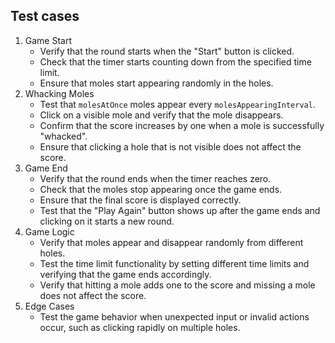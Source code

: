 ## Test cases

1. Game Start
   - Verify that the round starts when the "Start" button is clicked.
   - Check that the timer starts counting down from the specified time limit.
   - Ensure that moles start appearing randomly in the holes.
1. Whacking Moles
   - Test that `molesAtOnce` moles appear every `molesAppearingInterval`.
   - Click on a visible mole and verify that the mole disappears.
   - Confirm that the score increases by one when a mole is successfully "whacked".
   - Ensure that clicking a hole that is not visible does not affect the score.
1. Game End
   - Verify that the round ends when the timer reaches zero.
   - Check that the moles stop appearing once the game ends.
   - Ensure that the final score is displayed correctly.
   - Test that the "Play Again" button shows up after the game ends and clicking on it starts a new round.
1. Game Logic
   - Verify that moles appear and disappear randomly from different holes.
   - Test the time limit functionality by setting different time limits and verifying that the game ends accordingly.
   - Verify that hitting a mole adds one to the score and missing a mole does not affect the score.
1. Edge Cases
   - Test the game behavior when unexpected input or invalid actions occur, such as clicking rapidly on multiple holes.
